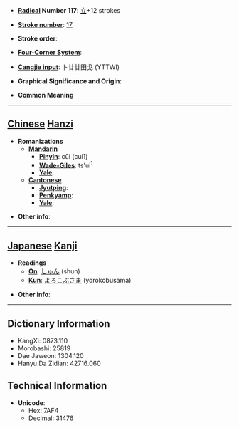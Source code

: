 * '''[[Wiktionary:Chinese radical index| Radical]] Number 117''': [[Wiktionary:Chinese radical index 立|立]]+12 strokes

* '''[[Wiktionary:Chinese total strokes index|Stroke number]]''': [[Wiktionary:Chinese total strokes index 17|17]]

* '''Stroke order''': 

* '''[[Wiktionary:Chinese four corner index|Four-Corner System]]''': 

* '''[[Wiktionary:Chinese Cangjie index|Cangjie input]]''': 卜廿廿田戈 (YTTWI)

* '''Graphical Significance and Origin''': 

* '''Common Meaning'''

----

== [[Chinese]] [[Hanzi]] ==

* '''Romanizations'''
** '''[[Mandarin]]'''
*** '''[[Pinyin]]''': cūi (cui1)
*** '''[[Wade-Giles]]''': ts'ui<sup>1</sup>
*** '''[[Yale]]''': 
** '''[[Cantonese]]'''
*** '''[[Jyutping]]''':
*** '''[[Penkyamp]]''': 
*** '''[[Yale]]''': 

* '''Other info''': 

----

== [[Japanese]] [[Kanji]] ==

* '''Readings'''
** '''[[On]]''': [[しゅん]] (shun)
** '''[[Kun]]''': [[よろこぶさま]] (yorokobusama)

* '''Other info''':  

----

== Dictionary Information ==

* KangXi: 0873.110
* Morobashi: 25819
* Dae Jaweon: 1304.120
* Hanyu Da Zidian: 42716.060

== Technical Information ==

* '''Unicode''':
** Hex: 7AF4
** Decimal: 31476